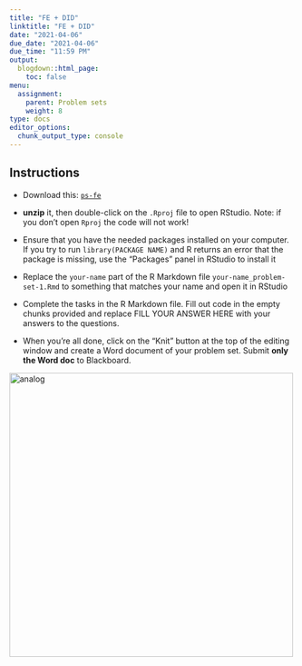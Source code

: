 ```yaml
---
title: "FE + DID"
linktitle: "FE + DID"
date: "2021-04-06"
due_date: "2021-04-06"
due_time: "11:59 PM"
output:
  blogdown::html_page:
    toc: false
menu:
  assignment:
    parent: Problem sets
    weight: 8
type: docs
editor_options: 
  chunk_output_type: console
---
```


## Instructions


- Download this: <i class="far fa-file-archive"></i> [`ps-fe`](/files/ps-fe.zip)

- **unzip** it, then double-click on the `.Rproj` file to open RStudio. Note: if you don't open `Rproj` the code will not work!

- Ensure that you have the needed packages installed on your computer. If you try to run `library(PACKAGE NAME)` and R returns an error that the package is missing, use the “Packages” panel in RStudio to install it

- Replace the `your-name` part of the R Markdown file `your-name_problem-set-1.Rmd` to something that matches your name and open it in RStudio

- Complete the tasks in the R Markdown file. Fill out code in the empty chunks provided and replace FILL YOUR ANSWER HERE with your answers to the questions.

- When you’re all done, click on the “Knit” button at the top of the editing window and create a Word document of your problem set. Submit **only the Word doc** to Blackboard.



<img src="/images/assignment/knit-button.png" alt="analog" width="500"/>
